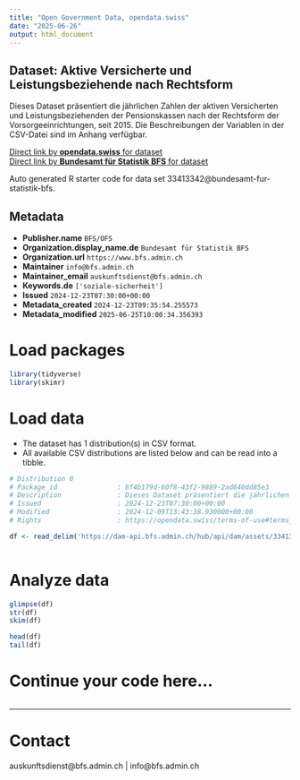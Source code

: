 ```yaml
---
title: "Open Government Data, opendata.swiss"
date: "2025-06-26"
output: html_document
---
```


## Dataset: Aktive Versicherte und Leistungsbeziehende nach Rechtsform

Dieses Dataset präsentiert die jährlichen Zahlen der aktiven Versicherten und Leistungsbeziehenden der Pensionskassen nach der Rechtsform der Vorsorgeeinrichtungen, seit 2015. Die Beschreibungen der Variablen in der CSV-Datei sind im Anhang verfügbar.

[Direct link by **opendata.swiss** for dataset](https://opendata.swiss/de/dataset/aktive-versicherte-und-leistungsbeziehende-nach-rechtsform)<br>
[Direct link by **Bundesamt für Statistik BFS** for dataset](https://www.bfs.admin.ch/asset/de/ts-x-13.03.03-PK-A.01.4.Z-d)

Auto generated R starter code for data set 33413342@bundesamt-fur-statistik-bfs.

## Metadata

- **Publisher.name** `BFS/OFS`
- **Organization.display_name.de** `Bundesamt für Statistik BFS`
- **Organization.url** `https://www.bfs.admin.ch`
- **Maintainer** `info@bfs.admin.ch`
- **Maintainer_email** `auskunftsdienst@bfs.admin.ch`
- **Keywords.de** `['soziale-sicherheit']`
- **Issued** `2024-12-23T07:30:00+00:00`
- **Metadata_created** `2024-12-23T09:35:54.255573`
- **Metadata_modified** `2025-06-25T10:00:34.356393`


# Load packages

```r

library(tidyverse)
library(skimr)

```

# Load data

-   The dataset has 1 distribution(s) in CSV format.
-   All available CSV distributions are listed below and can be read into a tibble.

```r

# Distribution 0
# Package_id               : 8f4b179d-60f8-43f2-9889-2ad640dd85e3
# Description              : Dieses Dataset präsentiert die jährlichen Zahlen der aktiven Versicherten und Leistungsbeziehenden der Pensionskassen nach der Rechtsform der Vorsorgeeinrichtungen, seit 2015. Die Beschreibungen der Variablen in der CSV-Datei sind im Anhang verfügbar.
# Issued                   : 2024-12-23T07:30:00+00:00
# Modified                 : 2024-12-09T13:43:38.930000+00:00
# Rights                   : https://opendata.swiss/terms-of-use#terms_by_ask

df <- read_delim('https://dam-api.bfs.admin.ch/hub/api/dam/assets/33413351/master')



```

# Analyze data

```r

glimpse(df)
str(df)
skim(df)

head(df)
tail(df)

```

# Continue your code here...

```r

```

------------------------------------------------------------------------

# Contact

auskunftsdienst@bfs.admin.ch | info@bfs.admin.ch
